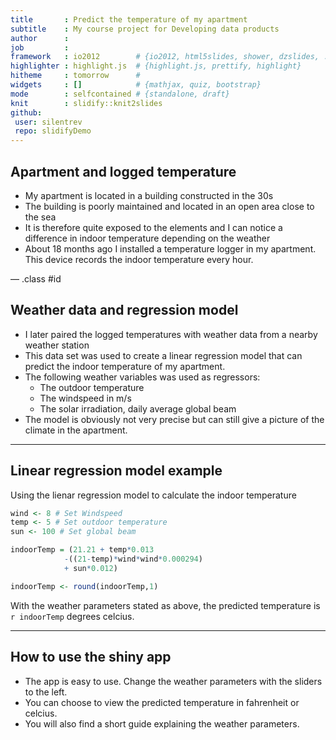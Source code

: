 ```yaml
---
title       : Predict the temperature of my apartment
subtitle    : My course project for Developing data products
author      : 
job         : 
framework   : io2012        # {io2012, html5slides, shower, dzslides, ...}
highlighter : highlight.js  # {highlight.js, prettify, highlight}
hitheme     : tomorrow      # 
widgets     : []            # {mathjax, quiz, bootstrap}
mode        : selfcontained # {standalone, draft}
knit        : slidify::knit2slides
github:
 user: silentrev
 repo: slidifyDemo
---
```


## Apartment and logged temperature 

* My apartment is located in a building constructed in the 30s 
* The building is poorly maintained and located in an open area close to the sea
* It is therefore quite exposed to the elements and I can notice a difference in indoor temperature depending on the weather
* About 18 months ago I installed a temperature logger in my apartment. This device records the indoor temperature every hour.


--- .class #id 

## Weather data and regression model
* I later paired the logged temperatures with weather data from a nearby weather station 
* This data set was used to create a linear regression model that can predict the indoor temperature of my apartment.
* The following weather variables was used as regressors: 
    - The outdoor temperature
    - The windspeed in m/s
    - The solar irradiation, daily average global beam   
    
* The model is obviously not very precise but can still give a picture of the climate in the apartment.

---

## Linear regression model example

Using the lienar regression model to calculate the indoor temperature
```r
wind <- 8 # Set Windspeed
temp <- 5 # Set outdoor temperature
sun <- 100 # Set global beam

indoorTemp = (21.21 + temp*0.013
            -((21-temp)*wind*wind*0.000294) 
            + sun*0.012)

indoorTemp <- round(indoorTemp,1)
```

With the weather parameters stated as above, the predicted temperature is `r indoorTemp` degrees celcius.

---
## How to use the shiny app
- The app is easy to use. Change the weather parameters with the sliders to the left.
- You can choose to view the predicted temperature in fahrenheit or celcius.
- You will also find a short guide explaining the weather parameters.

